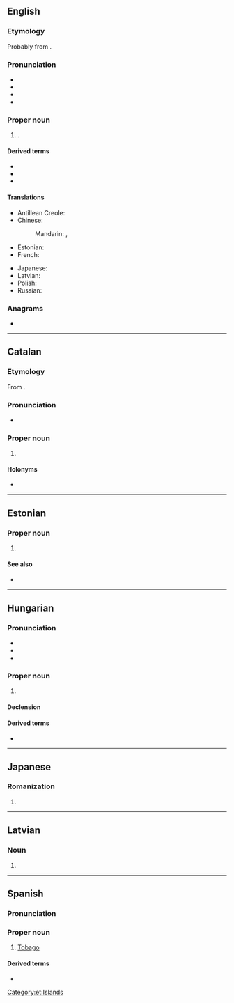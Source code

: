 {{also|Tobāgo}}
==English==

===Etymology===
Probably from {{der|en|es|tabaco||tobacco}}.

===Pronunciation===
* {{IPA|en|/təˈbeɪ.ɡəʊ/}}
* {{audio|en|LL-Q1860 (eng)-Vealhurl-Tobago.wav|Audio (UK)}}
* {{hyphenation|en|To|ba|go}}
* {{rhymes|en|eɪɡəʊ|s=3}}

===Proper noun===
{{wikipedia}}
{{en-proper noun}}

# {{place|en|island/and/ward|r/Caribbean|part of|c/Trinidad and Tobago}}.

====Derived terms====
* {{l|en|Tobagonian}}
* {{l|en|Little Tobago}}
* {{l|en|Tobago least gecko}}

====Translations====
{{trans-top|island of the Caribbean}}
* Antillean Creole: {{t|gcf|Tobago}}
* Chinese:
*: Mandarin: {{t|cmn|多巴哥島}}, {{t|cmn|多巴哥岛|tr=Duōbāgēdǎo}}
* Estonian: {{t|et|Tobago}}
* French: {{t+|fr|Tobago}}
{{trans-mid}}
* Japanese: {{t|ja|トバゴ島|tr=tobagotō}}
* Latvian: {{t|lv|Tobāgo|f}}
* Polish: {{t+|pl|Tobago|n}}
* Russian: {{t+|ru|Тоба́го|m}}
{{trans-bottom}}

===Anagrams===
* {{anagrams|en|a=abgoot|Bogota|Bogotá}}

----

==Catalan==

===Etymology===
From {{bor|ca|en|Tobago}}.

===Pronunciation===
* {{ca-IPA}}

===Proper noun===
{{ca-proper noun}}

# {{place|ca|island|reg/Caribbean|and part of the country of|c/Trinidad and Tobago|t=Tobago}}

====Holonyms====
* {{l|ca|Trinitat i Tobago}}

----

==Estonian==
{{wikipedia|lang=et}}

===Proper noun===
{{head|et|proper noun}}

# {{l|en|Tobago}}

====See also====
* {{l|et|Trinidad ja Tobago}}

[[Category:et:Islands]]

----

==Hungarian==
{{swp|lang=hu}}

===Pronunciation===
* {{hu-IPA|tobagó}}
* {{hyphenation|hu|To|ba|go}}
* {{rhymes|hu|ɡoː}}

===Proper noun===
{{head|hu|proper noun}}

# {{place|hu|island|r/Caribbean|part of the country [[Trinidad and Tobago]]|t1=Tobago|cat=Trinidad and Tobago}}

====Declension====
{{hu-infl-nom|Tobagó|o|n=sg}}{{hu-pos-tok|Tobagó|n=sg}}

====Derived terms====
* {{l|hu|Trinidad és Tobago}}

----

==Japanese==

===Romanization===
{{ja-romaji}}

# {{ja-romanization of|トバゴ}}

----

==Latvian==

===Noun===
{{head|lv|misspelling}}

# {{misspelling of|lv|Tobāgo}}

----

==Spanish==

===Pronunciation===
{{es-IPA}}

===Proper noun===
{{es-proper noun|m}}

# [[#English|Tobago]]

====Derived terms====
* {{l|es|Trinidad y Tobago}}